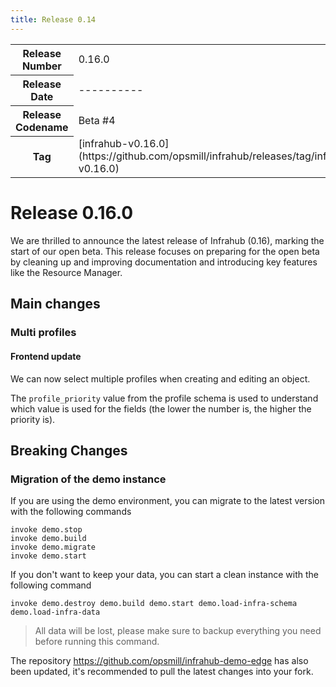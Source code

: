 ```yaml
---
title: Release 0.14
---
```

<table>
  <tbody>
    <tr>
      <th>Release Number</th>
      <td>0.16.0</td>
    </tr>
    <tr>
      <th>Release Date</th>
      <td>----------</td>
    </tr>
    <tr>
      <th>Release Codename</th>
      <td>Beta #4</td>
    </tr>
    <tr>
      <th>Tag</th>
      <td>[infrahub-v0.16.0](https://github.com/opsmill/infrahub/releases/tag/infrahub-v0.16.0)</td>
    </tr>
  </tbody>
</table>

# Release 0.16.0

We are thrilled to announce the latest release of Infrahub (0.16), marking the start of our open beta.
This release focuses on preparing for the open beta by cleaning up and improving documentation and introducing key features like the Resource Manager.

## Main changes

### Multi profiles

#### Frontend update

We can now select multiple profiles when creating and editing an object.

The `profile_priority` value from the profile schema is used to understand which value is used for the fields (the lower the number is, the higher the priority is).

## Breaking Changes

### Migration of the demo instance

If you are using the demo environment, you can migrate to the latest version with the following commands

```shell
invoke demo.stop
invoke demo.build
invoke demo.migrate
invoke demo.start
```

If you don't want to keep your data, you can start a clean instance with the following command

```shell
invoke demo.destroy demo.build demo.start demo.load-infra-schema demo.load-infra-data
```

> All data will be lost, please make sure to backup everything you need before running this command.

The repository https://github.com/opsmill/infrahub-demo-edge has also been updated, it's recommended to pull the latest changes into your fork.
